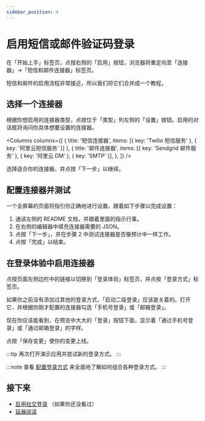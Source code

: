 ```yaml
---
sidebar_position: 4
---
```




# 启用短信或邮件验证码登录

在「开始上手」标签页，点按右侧的「启用」按钮，浏览器将重定向至「连接器」->「短信和邮件连接器」标签页。

短信和邮件的启用流程非常接近，所以我们将它们合并成一个教程。

<ConnectorsIntro />

## 选择一个连接器

根据你想启用的连接器类型，点按位于「类型」列左侧的「设置」按钮。启用的对话框将询问你具体想要设置的连接器。

<Columns
  columns={[
    { title: '短信连接器', items: [{ key: 'Twilio 短信服务' }, { key: '阿里云短信服务' }] },
    {
      title: '邮件连接器',
      items: [{ key: 'Sendgrid 邮件服务' }, { key: '阿里云 DM' }, { key: 'SMTP' }],
    },
  ]}
/>

选择适合你的连接器，并点按「下一步」以继续。

<ConnectorsWip />

## 配置连接器并测试

一个全屏幕的页面将指引你正确地进行设置。跟着如下步骤以完成设置：

1. 通读左侧的 README 文档，并跟着里面的指示行事。
2. 在右侧的编辑器中填充连接器需要的 JSON。
3. 点按「下一步」，并在步骤 2 中测试连接器是否像预计中一样工作。
4. 点按「完成」以结束。

## 在登录体验中启用连接器

点按页面左侧边栏中的链接以切换到「登录体验」标签页，并点按「登录方式」标签页。

如果你之前没有添加过其他的登录方式，「启动二级登录」应该是关着的。打开它，并根据你刚才配置的连接器勾选「手机号登录」或「邮箱登录」。

现在你应该能看到，在预览中大大的「登录」按钮下面，显示着「通过手机号登录」或「通过邮箱登录」的字样。

点按「保存变更」使你的变更上线。

:::tip
再次打开演示应用并尝试新的登录方式。
:::

:::note
查看 [配置登录方式](../../recipes/customize-sie/configure-sign-in-methods.mdx) 来全面地了解如何组合各种登录方式。
:::

## 接下来

- [启用社交登录](./enable-social-sign-in.mdx) （如果你还没看过）
- [延展阅读](./further-readings.md)
